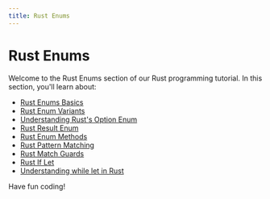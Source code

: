 ```yaml
---
title: Rust Enums
---
```


# Rust Enums

Welcome to the Rust Enums section of our Rust programming tutorial. In this section, you'll learn about:

- [Rust Enums Basics](./0-rust-enums-basics.mdx)
- [Rust Enum Variants](./1-rust-enum-variants.mdx)
- [Understanding Rust's Option Enum](./2-rust-option-enum.mdx)
- [Rust Result Enum](./3-rust-result-enum.mdx)
- [Rust Enum Methods](./4-rust-enum-methods.mdx)
- [Rust Pattern Matching](./5-rust-pattern-matching.mdx)
- [Rust Match Guards](./6-rust-match-guards.mdx)
- [Rust If Let](./7-rust-if-let.mdx)
- [Understanding while let in Rust](./8-rust-while-let.mdx)

Have fun coding!